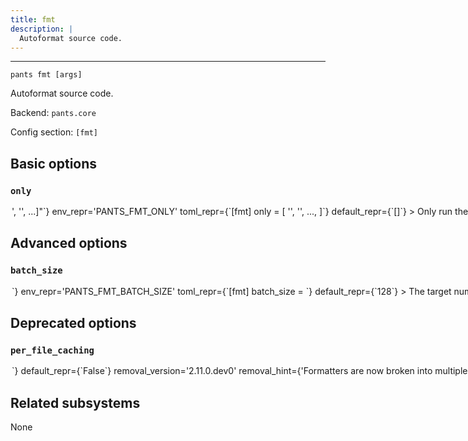 ```yaml
---
title: fmt
description: |
  Autoformat source code.
---
```



---

```
pants fmt [args]
```

Autoformat source code.

Backend: <span className="color--primary">`pants.core`</span>

Config section: <span className="color--primary">`[fmt]`</span>

<span className={styles.options}>

## Basic options

### `only`

<Option
  cli_repr={`--fmt-only="['<str>', '<str>', ...]"`}
  env_repr='PANTS_FMT_ONLY'
  toml_repr={`[fmt]
only = [
    '<str>',
    '<str>',
    ...,
]`}
  default_repr={`[]`}
>

Only run these formatters and skip all others.

The formatter names are outputted at the final summary of running this goal, e.g. `isort` and `shfmt`. You can also run `fmt --only=fake` to get a list of all activated formatters.

You can repeat this option, e.g. `fmt --only=isort --only=shfmt` or `fmt --only=['isort', 'shfmt']`.

</Option>

## Advanced options

### `batch_size`

<Option
  cli_repr={`--fmt-batch-size=<int>`}
  env_repr='PANTS_FMT_BATCH_SIZE'
  toml_repr={`[fmt]
batch_size = <int>`}
  default_repr={`128`}
>

The target number of files to be included in each formatter batch.

Formatter processes are batched for a few reasons:

1. to avoid OS argument length limits (in processes which don&#x27;t support argument files)
2. to support more stable cache keys than would be possible if all files were operated on in a single batch.
3. to allow for parallelism in formatter processes which don&#x27;t have internal parallelism, or -- if they do support internal parallelism -- to improve scheduling behavior when multiple processes are competing for cores and so internal parallelism cannot be used perfectly.

In order to improve cache hit rates (see 2.), batches are created at stable boundaries, and so this value is only a &#x22;target&#x22; batch size (rather than an exact value).

</Option>

## Deprecated options

### `per_file_caching`

<Option
  cli_repr={`--[no-]fmt-per-file-caching`}
  env_repr='PANTS_FMT_PER_FILE_CACHING'
  toml_repr={`[fmt]
per_file_caching = <bool>`}
  default_repr={`False`}
  removal_version='2.11.0.dev0'
  removal_hint={'Formatters are now broken into multiple batches by default using the `--batch-size` argument.<br /><br />To keep (roughly) this option\'s behavior, set [fmt].batch_size = 1. However, you\'ll likely get better performance by using a larger batch size because of reduced overhead launching processes.'}
>

Rather than formatting all files in a single batch, format each file as a separate process.

Why do this? You&#x27;ll get many more cache hits. Why not do this? Formatters both have substantial startup overhead and are cheap to add one additional file to the run. On a cold cache, it is much faster to use `--no-per-file-caching`.

We only recommend using `--per-file-caching` if you are using a remote cache or if you have benchmarked that this option will be faster than `--no-per-file-caching` for your use case.

</Option>

## Related subsystems

None

</span>
